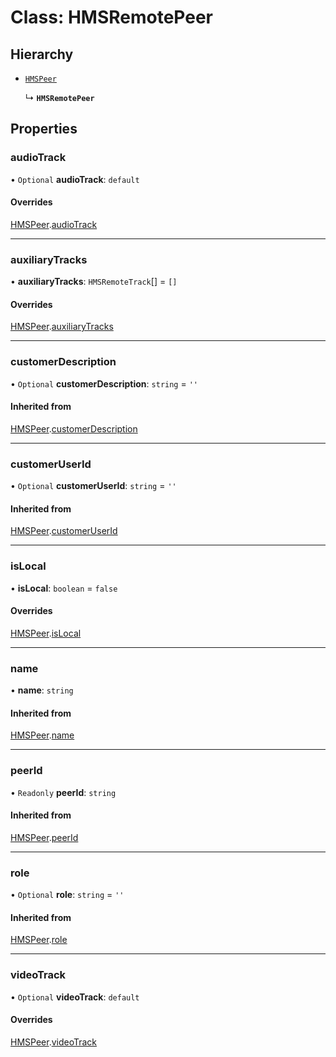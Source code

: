 # Class: HMSRemotePeer

## Hierarchy

-   [`HMSPeer`](/ts-docs/classes/hmspeer)

    ↳ **`HMSRemotePeer`**

## Properties

### audioTrack

• `Optional` **audioTrack**: `default`

#### Overrides

[HMSPeer](/ts-docs/classes/hmspeer).[audioTrack](/ts-docs/classes/hmspeer#audiotrack)

---

### auxiliaryTracks

• **auxiliaryTracks**: `HMSRemoteTrack`[] = `[]`

#### Overrides

[HMSPeer](/ts-docs/classes/hmspeer).[auxiliaryTracks](/ts-docs/classes/hmspeer#auxiliarytracks)

---

### customerDescription

• `Optional` **customerDescription**: `string` = `''`

#### Inherited from

[HMSPeer](/ts-docs/classes/hmspeer).[customerDescription](/ts-docs/classes/hmspeer#customerdescription)

---

### customerUserId

• `Optional` **customerUserId**: `string` = `''`

#### Inherited from

[HMSPeer](/ts-docs/classes/hmspeer).[customerUserId](/ts-docs/classes/hmspeer#customeruserid)

---

### isLocal

• **isLocal**: `boolean` = `false`

#### Overrides

[HMSPeer](/ts-docs/classes/hmspeer).[isLocal](/ts-docs/classes/hmspeer#islocal)

---

### name

• **name**: `string`

#### Inherited from

[HMSPeer](/ts-docs/classes/hmspeer).[name](/ts-docs/classes/hmspeer#name)

---

### peerId

• `Readonly` **peerId**: `string`

#### Inherited from

[HMSPeer](/ts-docs/classes/hmspeer).[peerId](/ts-docs/classes/hmspeer#peerid)

---

### role

• `Optional` **role**: `string` = `''`

#### Inherited from

[HMSPeer](/ts-docs/classes/hmspeer).[role](/ts-docs/classes/hmspeer#role)

---

### videoTrack

• `Optional` **videoTrack**: `default`

#### Overrides

[HMSPeer](/ts-docs/classes/hmspeer).[videoTrack](/ts-docs/classes/hmspeer#videotrack)

